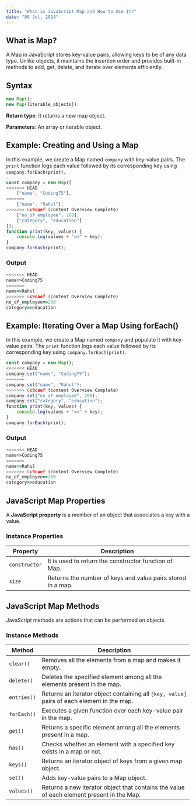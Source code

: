 ```yaml
---
title: "What is JavaScript Map and How to Use It?"
date: "08 Jul, 2024"
---
```


## What is Map?

A Map in JavaScript stores key-value pairs, allowing keys to be of any data type. Unlike objects, it maintains the insertion order and provides built-in methods to add, get, delete, and iterate over elements efficiently.

## Syntax
```js
new Map();
new Map([iterable_objects]);
```

**Return type**: It returns a new map object.

**Parameters**: An array or iterable object.

## Example: Creating and Using a Map

In this example, we create a Map named `company` with key-value pairs. The `print` function logs each value followed by its corresponding key using `company.forEach(print)`.

```js
const company = new Map([
<<<<<<< HEAD
    ["name", "Coding75"],
=======
    ["name", "Rahul"],
>>>>>>> 6c9caef (content Overview Complete)
    ["no_of_employee", 200],
    ["category", "education"]
]);
function print(key, values) {
    console.log(values + "=>" + key);
}
company.forEach(print);
```

### Output
```js
<<<<<<< HEAD
name=>Coding75
=======
name=>Rahul
>>>>>>> 6c9caef (content Overview Complete)
no_of_employee=>200
category=>education
```

## Example: Iterating Over a Map Using forEach()

In this example, we create a Map named `company` and populate it with key-value pairs. The `print` function logs each value followed by its corresponding key using `company.forEach(print)`.

```js
const company = new Map();
<<<<<<< HEAD
company.set("name", "Coding75");
=======
company.set("name", "Rahul");
>>>>>>> 6c9caef (content Overview Complete)
company.set("no_of_employee", 200);
company.set("category", "education");
function print(key, values) {
    console.log(values + "=>" + key);
}
company.forEach(print);
```

### Output
```js
<<<<<<< HEAD
name=>Coding75
=======
name=>Rahul
>>>>>>> 6c9caef (content Overview Complete)
no_of_employee=>200
category=>education
```

## JavaScript Map Properties

A **JavaScript property** is a member of an object that associates a key with a value.

### Instance Properties

| Property     | Description |
|-------------|-------------|
| `constructor` | It is used to return the constructor function of Map. |
| `size` | Returns the number of keys and value pairs stored in a map. |

## JavaScript Map Methods

JavaScript methods are actions that can be performed on objects.

### Instance Methods

| Method | Description |
|--------|-------------|
| `clear()` | Removes all the elements from a map and makes it empty. |
| `delete()` | Deletes the specified element among all the elements present in the map. |
| `entries()` | Returns an iterator object containing all `[key, value]` pairs of each element in the map. |
| `forEach()` | Executes a given function over each key-value pair in the map. |
| `get()` | Returns a specific element among all the elements present in a map. |
| `has()` | Checks whether an element with a specified key exists in a map or not. |
| `keys()` | Returns an iterator object of keys from a given map object. |
| `set()` | Adds key-value pairs to a Map object. |
| `values()` | Returns a new iterator object that contains the value of each element present in the Map. |
